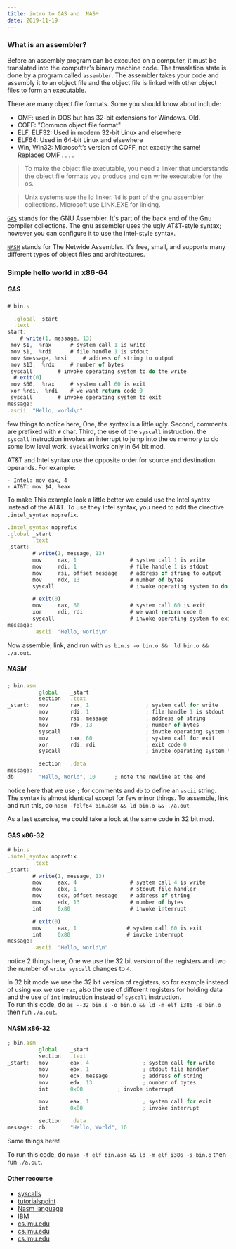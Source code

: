 ```yaml
---
title: intro to GAS and  NASM
date: 2019-11-19
---
```



### What is an assembler?

Before an assembly program can be executed on a computer, it must be translated into the computer's binary machine code.
The translation state is done by a program called `assembler`.
The assembler takes your code and assembly it to an object file and the object file is linked with other object files to form an executable.

There are many object file formats. Some you should know about include:
- OMF: used in DOS but has 32-bit extensions for Windows. Old.
- COFF: "Common object file format"
- ELF, ELF32: Used in modern 32-bit Linux and elsewhere
- ELF64: Used in 64-bit Linux and elsewhere
- Win, Win32: Microsoft’s version of COFF, not exactly the same! Replaces OMF
. . . .

> To make the object file executable, you need a linker that understands
> the object file formats you produce and can write executable for the os.

> Unix systems use the ld linker. `ld` is part of the gnu assembler collections.
> Microsoft use LINK.EXE for linking.

[`GAS`](https://sourceware.org/binutils/docs/as/) stands for the GNU Assembler. It's part of the back end of the Gnu compiler collections. The gnu assembler uses the ugly AT&T-style syntax; however you can configure it to use the intel-style syntax.

[`NASM`](https://www.nasm.us/docs.php) stands for The Netwide Assembler. It's free, small, and supports many different types of object files and architectures.

### Simple hello world in x86-64
##### GAS
```js
# bin.s

  .global _start 
  .text
start:  
	# write(1, message, 13)
 mov $1,  %rax  	# system call 1 is write 
 mov $1,  %rdi  	# file handle 1 is stdout
 mov $message, %rsi  	# address of string to output 
 mov $13,  %rdx 	# number of bytes 
 syscall 		# invoke operating system to do the write
  # exit(0)
 mov $60,  %rax  	# system call 60 is exit 
 xor %rdi,  %rdi  	# we want return code 0 
 syscall 		# invoke operating system to exit
message:  
.ascii  "Hello, world\n"
```
few things to notice here, One, the syntax is a little ugly. Second, comments are prefixed with `#` char.  Third, the use of the `syscall` instruction. the `syscall` instruction invokes an interrupt to jump into the os memory to do some low level work. `syscall`works only in 64 bit mod.

AT&T and Intel syntax use the opposite order for source and destination operands. For example:
```
- Intel: mov eax, 4
- AT&T: mov $4, %eax
```
To make This example look a little better we could use the Intel syntax instead of the AT&T.  To use they Intel syntax, you need to add the directive `.intel_syntax noprefix`.

```js
.intel_syntax noprefix
.global _start
        .text
_start:
        # write(1, message, 13)
        mov     rax, 1                 # system call 1 is write
        mov     rdi, 1                 # file handle 1 is stdout
        mov     rsi, offset message    # address of string to output
        mov     rdx, 13                # number of bytes
        syscall                        # invoke operating system to do the write

        # exit(0)
        mov     rax, 60                # system call 60 is exit
        xor     rdi, rdi               # we want return code 0
        syscall                        # invoke operating system to exit
message:
        .ascii  "Hello, world\n"
```
Now assemble, link, and run with `as bin.s -o bin.o &&  ld bin.o && ./a.out`.

##### NASM
```js
; bin.asm
          global    _start
          section   .text
_start:   mov       rax, 1                  ; system call for write
          mov       rdi, 1                  ; file handle 1 is stdout
          mov       rsi, message            ; address of string
          mov       rdx, 13                 ; number of bytes
          syscall                           ; invoke operating system to do the write
          mov       rax, 60                 ; system call for exit
          xor       rdi, rdi                ; exit code 0
          syscall                           ; invoke operating system to exit

          section   .data
message:  
db        "Hello, World", 10      ; note the newline at the end
```
notice here that we use `;` for comments and `db` to define an `ascii` string. The syntax is almost identical except for few minor things. To assemble, link and run this, do `nasm -felf64 bin.asm && ld bin.o && ./a.out`

As a last exercise, we could take a look at the same code in 32 bit mod.
#### GAS x86-32
```js
# bin.s
.intel_syntax noprefix                                                                                                                                            .global _start  
        .text
_start:
        # write(1, message, 13)
        mov     eax, 4                 # system call 4 is write
        mov     ebx, 1                 # stdout file handler
        mov     ecx, offset message    # address of string
        mov     edx, 13                # number of bytes
        int     0x80                   # invoke interrupt

        # exit(0)
        mov     eax, 1                # system call 60 is exit
        int     0x80                  # invoke interrupt
message:
        .ascii  "Hello, world\n"
```
notice 2 things here, One  we use the 32 bit version of the registers and two the number of `write syscall` changes to `4`.

 In 32 bit mode we use the 32 bit version of registers, so for example instead of using `eax` we use `rax`, also the use of different registers for holding data and the use of `int` instruction instead of `syscall` instruction.  
 To run this code, do `as --32 bin.s -o bin.o && ld -m elf_i386 -s bin.o` then run `./a.out`.

#### NASM x86-32
```js
; bin.asm
          global    _start
          section   .text
_start:   mov       eax, 4                 ; system call for write
          mov       ebx, 1                 ; stdout file handler
          mov       ecx, message           ; address of string
          mov       edx, 13                ; number of bytes
          int       0x80		   ; invoke interrupt

          mov       eax, 1                 ; system call for exit
          int       0x80                   ; invoke interrupt

          section   .data
message:  db        "Hello, World", 10 
```
Same things here! 

To run this code, do `nasm -f elf bin.asm && ld -m elf_i386 -s bin.o` then run `./a.out`.

#### Other recourse
- [syscalls](https://blog.rchapman.org/posts/Linux_System_Call_Table_for_x86_64/)
- [tutorialspoint](https://www.tutorialspoint.com/assembly_programming/assembly_basic_syntax.htm)
- [Nasm language](https://asmtutor.com/)
- [IBM](https://developer.ibm.com/articles/l-gas-nasm/)
- [cs.lmu.edu](https://cs.lmu.edu/~ray/notes/x86assembly/)
- [cs.lmu.edu](https://cs.lmu.edu/~ray/notes/gasexamples/)
- [cs.lmu.edu](https://cs.lmu.edu/~ray/notes/nasmtutorial/)
